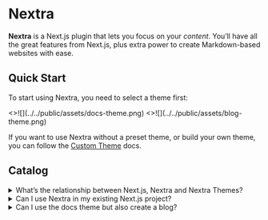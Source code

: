# Nextra

**Nextra** is a Next.js plugin that lets you focus on your _content_. You’ll have all the great features from Next.js, plus extra power to create Markdown-based websites with ease.

## Quick Start


To start using Nextra, you need to select a theme first:

<Cards num={2}>
  <Card
    image
    arrow
    title="Documentation theme"
    href="/docs/docs-theme/start"
    demo="https://swr.vercel.app">
    <>![](../../public/assets/docs-theme.png)</>
  </Card>
  <Card
    image
    arrow
    title="Blog theme"
    href="/docs-theme/installation"
    demo="https://shud.in">
    <>![](../../public/assets/blog-theme.png)</>
  </Card>
</Cards>

If you want to use Nextra without a preset theme, or build your own theme, you can follow the [Custom Theme](/docs/custom-theme) docs.

## Catalog

<details>
  <summary>What’s the relationship between Next.js, Nextra and Nextra Themes?</summary>
  **Next.js** is a general purpose framework for building all kinds of web applications
  with React. **Nextra** is a Next.js plugin, which provides a complete solution
  around Markdown (MDX) on top of Next.js. A **Nextra Theme** is basically a “layout
  component” that determines how a Nextra page is rendered.
</details>

<details>
  <summary>Can I use Nextra in my existing Next.js project?</summary>
  Yes, (todo)
</details>

<details>
  <summary>Can I use the docs theme but also create a blog?</summary>
  Yes, (todo)
</details>
